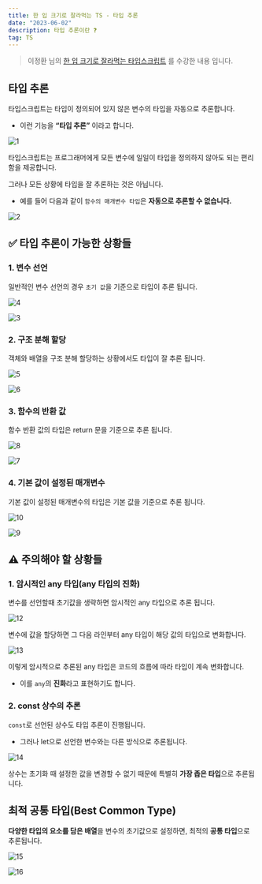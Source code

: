 ```yaml
---
title: 한 입 크기로 잘라먹는 TS - 타입 추론
date: "2023-06-02"
description: 타입 추론이란 ❓
tag: TS
---
```


> 이정환 님의 [한 입 크기로 잘라먹는 타입스크립트](https://www.inflearn.com/course/%ED%95%9C%EC%9E%85-%ED%81%AC%EA%B8%B0-%ED%83%80%EC%9E%85%EC%8A%A4%ED%81%AC%EB%A6%BD%ED%8A%B8/) 를 수강한 내용 입니다.

## 타입 추론

타입스크립트는 타입이 정의되어 있지 않은 변수의 타입을 자동으로 추론합니다.

-   이런 기능을 **“타입 추론”** 이라고 합니다.

![1](https://github.com/Choi-HyunHo/hyunho-gatsby-blog/assets/87301268/5afc8dd2-0e13-4ec3-bf9d-945eaecd64af)

타입스크립트는 프로그래머에게 모든 변수에 일일이 타입을 정의하지 않아도 되는 편리함을 제공합니다.

그러나 모든 상황에 타입을 잘 추론하는 것은 아닙니다.

-   예를 들어 다음과 같이 `함수의 매개변수 타입`은 **자동으로 추론할 수 없습니다.**

![2](https://github.com/Choi-HyunHo/hyunho-gatsby-blog/assets/87301268/b775e331-ada6-4f46-8beb-d929188d08e8)

## ✅ 타입 추론이 가능한 상황들

### 1. 변수 선언

일반적인 변수 선언의 경우 `초기 값`을 기준으로 타입이 추론 됩니다.

![4](https://github.com/Choi-HyunHo/hyunho-gatsby-blog/assets/87301268/3bb19c6b-1f0e-4bcc-8187-8012e3284f50)

![3](https://github.com/Choi-HyunHo/hyunho-gatsby-blog/assets/87301268/f790e4af-4f52-4c71-8024-09e34f668701)

### 2. 구조 분해 할당

객체와 배열을 구조 분해 할당하는 상황에서도 타입이 잘 추론 됩니다.

![5](https://github.com/Choi-HyunHo/hyunho-gatsby-blog/assets/87301268/05a026bf-b002-4348-8a21-0bcae95d9de6)

![6](https://github.com/Choi-HyunHo/hyunho-gatsby-blog/assets/87301268/8d6d233e-6d06-4823-aa42-a43507db90ec)

### 3. 함수의 반환 값

함수 반환 값의 타입은 return 문을 기준으로 추론 됩니다.

![8](https://github.com/Choi-HyunHo/hyunho-gatsby-blog/assets/87301268/42a11d99-d151-44d0-b1bb-d0b69f8d771a)

![7](https://github.com/Choi-HyunHo/hyunho-gatsby-blog/assets/87301268/31e5aa26-7fc7-4da1-a4ba-20912992f36d)

### 4. 기본 값이 설정된 매개변수

기본 값이 설정된 매개변수의 타입은 기본 값을 기준으로 추론 됩니다.

![10](https://github.com/Choi-HyunHo/hyunho-gatsby-blog/assets/87301268/169b1cb4-abb7-445b-aa93-19c4f171e08d)

![9](https://github.com/Choi-HyunHo/hyunho-gatsby-blog/assets/87301268/749b2549-9702-4b24-a1f4-2fbf0f8b6aa9)

## ⚠️ 주의해야 할 상황들

### 1. 암시적인 any 타입(any 타입의 진화)

변수를 선언할때 초기값을 생략하면 암시적인 any 타입으로 추론 됩니다.

![12](https://github.com/Choi-HyunHo/hyunho-gatsby-blog/assets/87301268/9d4ce4b6-74a4-494d-a584-77a2fe0993b8)

변수에 값을 할당하면 그 다음 라인부터 any 타입이 해당 값의 타입으로 변화합니다.

![13](https://github.com/Choi-HyunHo/hyunho-gatsby-blog/assets/87301268/8f98d9ba-93e1-44ec-9f95-56deee71a41f)

이렇게 암시적으로 추론된 any 타입은 코드의 흐름에 따라 타입이 계속 변화합니다.

-   이를 `any`의 **진화**라고 표현하기도 합니다.

### 2. const 상수의 추론

`const`로 선언된 상수도 타입 추론이 진행됩니다.

-   그러나 let으로 선언한 변수와는 다른 방식으로 추론됩니다.

![14](https://github.com/Choi-HyunHo/hyunho-gatsby-blog/assets/87301268/64db0371-e888-4f38-b49e-391cae50fc06)

상수는 초기화 때 설정한 값을 변경할 수 없기 때문에 특별히 **가장 좁은 타입**으로 추론됩니다.

## 최적 공통 타입(Best Common Type)

**다양한 타입의 요소를 담은 배열**을 변수의 초기값으로 설정하면, 최적의 **공통 타입**으로 추론됩니다.

![15](https://github.com/Choi-HyunHo/hyunho-gatsby-blog/assets/87301268/ac7b5d1d-9cbf-4f0f-b0f1-104b5bdc110c)

![16](https://github.com/Choi-HyunHo/hyunho-gatsby-blog/assets/87301268/d90a1b75-03dc-4ce7-b3d5-5b609669c121)
